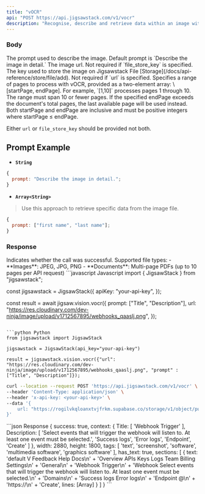 ```yaml
---
title: "vOCR"
api: "POST https://api.jigsawstack.com/v1/vocr"
description: "Recognise, describe and retrieve data within an image with great accuracy."
---
```


### Body

<ParamField body="prompt" type="string | Array<string>">
  The prompt used to describe the image. Default prompt is `Describe the image
        in detail.`
</ParamField>

<ParamField body="url" type="string">
  The image url. Not required if `file_store_key` is specified.
</ParamField>

<ParamField body="file_store_key" type="string">
  The key used to store the image on Jigsawstack File
  [Storage](/docs/api-reference/store/file/add). Not required if `url` is
  specified.
</ParamField>

<ParamField body="page_range" type="Array<number>">
  Specifies a range of pages to process with vOCR, provided as a two-element array: \[startPage, endPage]. For example, `[1,10]` processes pages 1 through 10. The range must span 10 or fewer pages. If the specified endPage exceeds the document's total pages, the last available page will be used instead. Both startPage and endPage are inclusive and must be positive integers where startPage ≤ endPage.
</ParamField>

<Info>Either `url` or `file_store_key` should be provided not both.</Info>

## Prompt Example

* **`String`**

```javascript
{
  prompt: "Describe the image in detail.";
}
```

* **`Array<String>`**

> Use this approach to retrieve specific data from the image file.

```javascript
{
  prompt: ["first name", "last name"];
}
```

<Snippet file="header.mdx" />

### Response

<ResponseField name="success" type="boolean">
  Indicates whether the call was successful.
</ResponseField>

<Info>
  Supported file types: - **Images**: JPEG, JPG, PNG - **Documents**: Multi-page
  PDFs (up to 10 pages per API request)
</Info>

<RequestExample>
  ```javascript Javascript
  import { JigsawStack } from "jigsawstack";

  const jigsawstack = JigsawStack({
    apiKey: "your-api-key",
  });

  const result = await jigsaw.vision.vocr({
      prompt: ["Title", "Description"],
      url: "https://res.cloudinary.com/dev-ninja/image/upload/v1712567895/webhooks_qaaslj.png",
    });
  ```

  ```python Python
  from jigsawstack import JigsawStack

  jigsawstack = JigsawStack(api_key="your-api-key")

  result = jigsawstack.vision.vocr({"url": "https://res.cloudinary.com/dev-ninja/image/upload/v1712567895/webhooks_qaaslj.png", "prompt" : ["Title", "Description"]});
  ```

  ```bash cURL
  curl --location --request POST 'https://api.jigsawstack.com/v1/vocr' \
  --header 'Content-Type: application/json' \
  --header 'x-api-key: <your-api-key>' \
  --data '{
      url: "https://rogilvkqloanxtvjfrkm.supabase.co/storage/v1/object/public/demo/Collabo%201080x842.jpg?t=2024-03-22T09%3A22%3A48.442Z",
  }'
  ```
</RequestExample>

<ResponseExample>
  ```json Response
  {
  success: true,
  context: {
    Title: [ 'Webhook Trigger' ],
    Description: [
      'Select events that will trigger the webhook will listen to. At least one event must be selected.',
      'Success logs',
      'Error logs',
      'Endpoint',
      'Create'
    ]
  },
  width: 2880,
  height: 1800,
  tags: [
    'text',
    'screenshot',
    'software',
    'multimedia software',
    'graphics software'
  ],
  has_text: true,
  sections: [
    {
      text: 'default V Feedback Help Docs\n' +
        'Overview APIs Keys Logs Team Billing Settings\n' +
        'General\n' +
        'Webhook Trigger\n' +
        'Webhook Select events that will trigger the webhook will listen to. At least one event must be selected.\n' +
        'Domains\n' +
        'Success logs Error logs\n' +
        'Endpoint @\n' +
        'https://\n' +
        'Create',
      lines: [Array]
    }
  ]
  }
  ```
</ResponseExample>